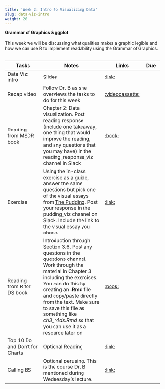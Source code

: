 ```yaml
---
title: 'Week 2: Intro to Visualizing Data'
slug: data-viz-intro
weight: 20
---
```



**Grammar of Graphics & ggplot**\
\
This week we will be discussing what qualities makes a graphic legible and how we can use R to implement readability using the Grammar of Graphics.\
\

| Tasks | Notes | Links | Due |
| -------- | ------------- | ------ | ---- |
| Data Viz: intro | Slides | [:link:](/slides/data-viz-intro.html) | |
|Recap video| Follow Dr. B as she overviews the tasks to do for this week|[:videocassette:](https://umn.zoom.us/rec/play/K0eryjSuYG-G_WMWXrMtGCzOLAgmJYfpzk3cXHfOOP0uWVNiGetZ4WtqFHnuaRr6lJLwC-K6eerMQSRT.cK7YA2YJBnVCoqaM?continueMode=true&_x_zm_rtaid=0i8928WWRG-Km2w58g9bYw.1611187556927.1ca046ad650da5797b13d9f2653a3b49&_x_zm_rhtaid=444)||
| Reading from MSDR book | Chapter 2: Data visualization. Post reading response (include one takeaway, one thing that would improve the reading, and any questions that you may have) in the reading_response_viz channel in Slack | [:book:](https://mdsr-book.github.io/mdsr2e/ch-vizI.html)| |
| Exercise | Using the in-class exercise as a guide, answer the same questions but pick one of the visual essays from [The Pudding](https://pudding.cool/). Post your response in the pudding_viz channel on Slack. Include the link to the visual essay you chose. |[:link:](http://mdsr-book.github.io/exercises.html#exercise_23) | |
|Reading from R for DS book | Introduction through Section 3.6. Post any questions in the questions channel. Work through the material in Chapter 3 including the exercises. You can do this by creating an **.Rmd** file and copy/paste directly from the text. Make sure to save this file as something like *ch3_r4ds.Rmd* so that you can use it as a resource later on |[:book:](https://r4ds.had.co.nz/index.html) | |
|Top 10 Do and Don't for Charts | Optional Reading |[:link:](https://guides.lib.uci.edu/datavis/do) | |
|Calling BS | Optional perusing. This is the course Dr. B mentioned during Wednesday's lecture.  |[:link:](https://www.callingbullshit.org/tools.html)||

